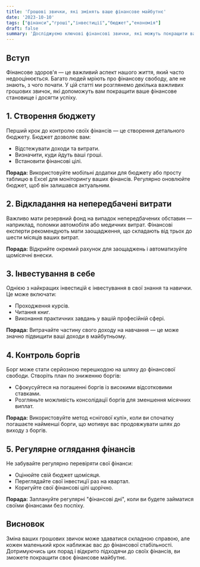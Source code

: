 ```yaml
---
title: 'Грошові звички, які змінять ваше фінансове майбутнє'
date: '2023-10-10'
tags: ["фінанси","гроші","інвестиції","бюджет","економія"]
draft: false
summary: 'Досліджуємо ключові фінансові звички, які можуть покращити ваше фінансове становище та допомогти досягти фінансової стабільності.'
---
```


## Вступ

Фінансове здоров'я — це важливий аспект нашого життя, який часто недооцінюється. Багато людей мріють про фінансову свободу, але не знають, з чого почати. У цій статті ми розглянемо декілька важливих грошових звичок, які допоможуть вам покращити ваше фінансове становище і досягти успіху.

## 1. Створення бюджету

Перший крок до контролю своїх фінансів — це створення детального бюджету. Бюджет дозволяє вам:
- Відстежувати доходи та витрати.
- Визначити, куди йдуть ваші гроші.
- Встановити фінансові цілі.

**Порада:** Використовуйте мобільні додатки для бюджету або просту таблицю в Excel для моніторингу ваших фінансів. Регулярно оновлюйте бюджет, щоб він залишався актуальним.

## 2. Відкладання на непередбачені витрати

Важливо мати резервний фонд на випадок непередбачених обставин — наприклад, поломки автомобіля або медичних витрат. Фінансові експерти рекомендують мати заощадження, що складають від трьох до шести місяців ваших витрат.

**Порада:** Відкрийте окремий рахунок для заощаджень і автоматизуйте щомісячні внески.

## 3. Інвестування в себе

Однією з найкращих інвестицій є інвестування в свої знання та навички. Це може включати:
- Проходження курсів.
- Читання книг.
- Виконання практичних завдань у вашій професійній сфері.

**Порада:** Витрачайте частину свого доходу на навчання — це може значно підвищити ваші доходи в майбутньому.

## 4. Контроль боргів

Борг може стати серйозною перешкодою на шляху до фінансової свободи. Створіть план по зниженню боргів:
- Сфокусуйтеся на погашенні боргів із високими відсотковими ставками.
- Розгляньте можливість консолідації боргів для зменшення місячних виплат.

**Порада:** Використовуйте метод «снігової кулі», коли ви спочатку погашаєте найменші борги, що мотивує вас продовжувати шлях до виходу з боргів.

## 5. Регулярне оглядання фінансів

Не забувайте регулярно перевіряти свої фінанси: 
- Оцінюйте свій бюджет щомісяця.
- Переглядайте свої інвестиції раз на квартал.
- Коригуйте свої фінансові цілі щорічно.

**Порада:** Заплануйте регулярні "фінансові дні", коли ви будете займатися своїми фінансами без поспіху.

## Висновок

Зміна ваших грошових звичок може здаватися складною справою, але кожен маленький крок наближає вас до фінансової стабільності. Дотримуючись цих порад і відкрито підходячи до своїх фінансів, ви зможете покращити своє фінансове майбутнє.
    